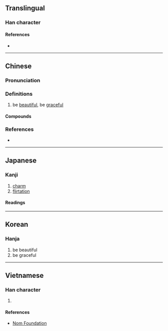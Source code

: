 {{also|娿}}
{{character info}}
==Translingual==

===Han character===
{{Han char|rn=38|rad=女|as=08|sn=11|four=41420|canj=VNLR|ids=⿰女阿}}

====References====
* {{Han ref|kx=0263.470|dkj=06382|dj=0530.320|hdz=21054.080|uh=5A40|ud=23104|bh=B0FE|bd=45310}}

----

==Chinese==
{{zh-forms}}

===Pronunciation===
{{zh-pron
|m=ē,ě,1nb=standard in Mainland and Taiwan,2nb=variant
|c=o2,o1
|mn=o
|mc=y
|oc=
|cat=
}}

===Definitions===
{{zh-hanzi}}

# be [[beautiful]], be [[graceful]]

====Compounds====
{{zh-der|婀娜|婀娜多姿|媕婀}}

===References===
* {{R:yue:mfccd}}

----

==Japanese==

===Kanji===
{{ja-kanji|grade=|rs=女08}}

# [[charm]]
# [[flirtation]]

====Readings====
{{ja-readings
|goon=あ
|kanon=あ
|kun=あだ-, あだ-っぽい, たお-やか
}}

----

==Korean==

===Hanja===
{{ko-hanja|hangeul=아|rv=a|mr=a}}

# be beautiful
# be graceful

----

==Vietnamese==

===Han character===
{{vi-readings|reading=a|rs=女08}}

# {{rfdef|vi|sort=女08}}

====References====
* [http://nomfoundation.org/common/nom_details.php?codepoint=5a40 Nom Foundation]